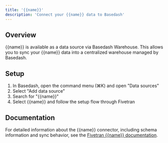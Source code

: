 ```yaml
---
title: '{{name}}'
description: 'Connect your {{name}} data to Basedash'
---
```


## Overview

{{name}} is available as a data source via Basedash Warehouse. This allows you to sync your {{name}} data into a centralized warehouse managed by Basedash.

## Setup

1. In Basedash, open the command menu (⌘K) and open "Data sources"
2. Select "Add data source"
3. Search for "{{name}}"
4. Select {{name}} and follow the setup flow through Fivetran

## Documentation

For detailed information about the {{name}} connector, including schema information and sync behavior, see the [Fivetran {{name}} documentation]({{docs_link}}).

